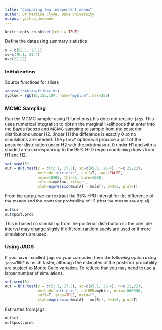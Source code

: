 ```yaml
---
title: "Comparing two independent means"
author: Dr Merlise Clyde, Duke University
output: github_document
---
```


```r
knitr::opts_chunk$set(echo = TRUE)

```

Define the data using summary statistics
```r
y = c(52.1, 27.1)
sd=c(45.1, 26.4) 
n=c(22,22)
```

### Initialization ###

Source functions for slides
```r
source("behren-fisher.R")
myblue = rgb(86,155,189, name="myblue", max=256)
```

### MCMC Sampling ###

Run the MCMC sampler using R functions (this does not require `jags`.  This uses numerical integration to obtain the marginal likelihoods that enter into the Bayes factors and MCMC sampling to sample from the posterior distributions under H2.   Under H1 the difference is exactly 0 so no simulations are needed.  The `plot=T` option will produce a plot of the posterior distribution under H2 with the pointmass at 0 under H1 and with a shaded area corresponding to the 95% HPD region combining draws from H1 and H2.


```r
set.seed(5)
out = BFt.test(y = c(52.1, 27.1), sd=c(45.1, 26.4), n=c(22,22), 
               method="intrinsic", suff=T, jags=FALSE,
               nsim=10000, thin=5, burn=1000,
               colHPD=myblue, main="", 
               xlab=expression(mu[A] - mu[B]), lwd=3, plot=T)

```

From the output we can extract the 95% HPD interval for the difference of the means and the posterior probability of H1 (that the means are equal).

```r
out$ci
out$post.prob
```

This is based on simulating from the posterior distribution so the credible interval may change slighly if different random seeds are used or if more simulations are used.

### Using JAGS ###

If you have installed `jags` on your computer, then the following option using `jags=TRUE` is much faster, although the estimates of the posterior probability are subject to Monte Carlo variation.  To reduce that you may need to use a larger number of simulations.

```r
set.seed(5)
out = BFt.test(y = c(52.1, 27.1), sd=c(45.1, 26.4), n=c(22,22), 
               method="intrinsic", colHPD=myblue, nsim=1000000,
               suff=T, jags=TRUE, main="", 
               xlab=expression(mu[A] - mu[B]), lwd=3, plot=T)
```

Estimates from jags

```r
out$ci
out$post.prob
```
